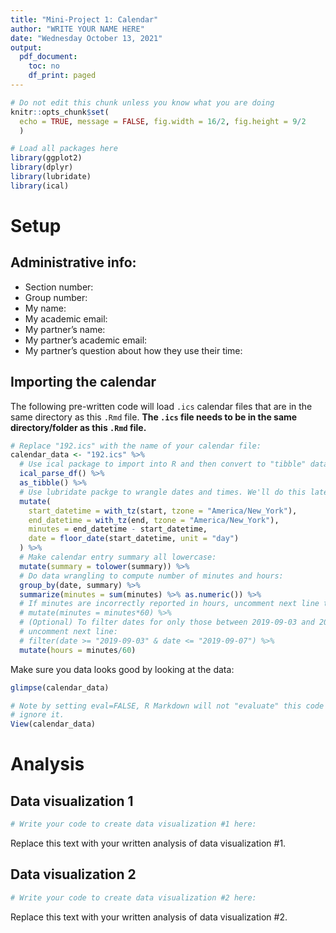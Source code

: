 ```yaml
---
title: "Mini-Project 1: Calendar"
author: "WRITE YOUR NAME HERE"
date: "Wednesday October 13, 2021"
output:
  pdf_document:
    toc: no
    df_print: paged
---
```


```r
# Do not edit this chunk unless you know what you are doing
knitr::opts_chunk$set(
  echo = TRUE, message = FALSE, fig.width = 16/2, fig.height = 9/2
  )
```

```r
# Load all packages here
library(ggplot2)
library(dplyr)
library(lubridate)
library(ical)
```


# Setup

## Administrative info:

* Section number: 
* Group number: 
* My name: 
* My academic email: 
* My partner's name: 
* My partner's academic email: 
* My partner's question about how they use their time: 


## Importing the calendar

The following pre-written code will load `.ics` calendar files that are in the same directory as this `.Rmd` file. **The `.ics` file needs to be in the same directory/folder as this `.Rmd` file.**

```r
# Replace "192.ics" with the name of your calendar file:
calendar_data <- "192.ics" %>% 
  # Use ical package to import into R and then convert to "tibble" data frame format:
  ical_parse_df() %>% 
  as_tibble() %>% 
  # Use lubridate packge to wrangle dates and times. We'll do this later this semester:
  mutate(
    start_datetime = with_tz(start, tzone = "America/New_York"),
    end_datetime = with_tz(end, tzone = "America/New_York"),
    minutes = end_datetime - start_datetime,
    date = floor_date(start_datetime, unit = "day")
  ) %>%
  # Make calendar entry summary all lowercase:
  mutate(summary = tolower(summary)) %>% 
  # Do data wrangling to compute number of minutes and hours:
  group_by(date, summary) %>%
  summarize(minutes = sum(minutes) %>% as.numeric()) %>%
  # If minutes are incorrectly reported in hours, uncomment next line to correct: 
  # mutate(minutes = minutes*60) %>%
  # (Optional) To filter dates for only those between 2019-09-03 and 2019-09-07, 
  # uncomment next line:
  # filter(date >= "2019-09-03" & date <= "2019-09-07") %>% 
  mutate(hours = minutes/60)
```

Make sure you data looks good by looking at the data:

```r
glimpse(calendar_data)
```

```r
# Note by setting eval=FALSE, R Markdown will not "evaluate" this code chunk and 
# ignore it.
View(calendar_data)
```


# Analysis

## Data visualization 1

```r
# Write your code to create data visualization #1 here:

```

Replace this text with your written analysis of data visualization #1.

## Data visualization 2

```r
# Write your code to create data visualization #2 here:

```

Replace this text with your written analysis of data visualization #2.


